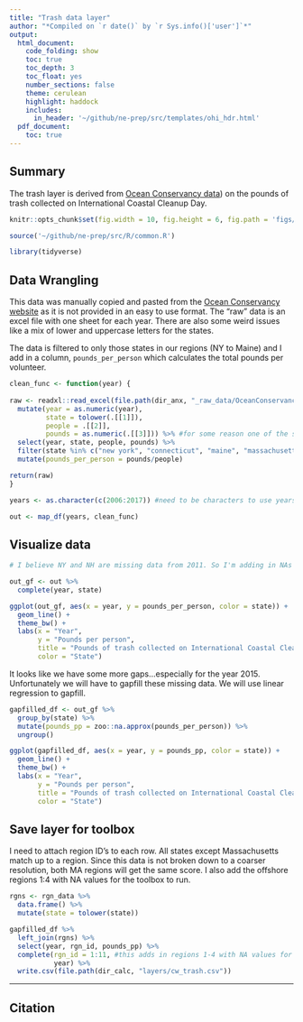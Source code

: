 ```yaml
---
title: "Trash data layer"
author: "*Compiled on `r date()` by `r Sys.info()['user']`*"
output: 
  html_document:
    code_folding: show
    toc: true
    toc_depth: 3
    toc_float: yes
    number_sections: false
    theme: cerulean
    highlight: haddock
    includes: 
      in_header: '~/github/ne-prep/src/templates/ohi_hdr.html'
  pdf_document:
    toc: true
---
```


## Summary

The trash layer is derived from [Ocean Conservancy data](https://oceanconservancy.org/trash-free-seas/international-coastal-cleanup/annual-data-release/)) on the pounds of trash collected on International Coastal Cleanup Day.

```r

knitr::opts_chunk$set(fig.width = 10, fig.height = 6, fig.path = 'figs/', message = FALSE, warning = FALSE)

source('~/github/ne-prep/src/R/common.R')

library(tidyverse)
```

## Data Wrangling

This data was manually copied and pasted from the [Ocean Conservancy website](https://oceanconservancy.org/trash-free-seas/international-coastal-cleanup/annual-data-release/) as it is not provided in an easy to use format. The "raw" data is an excel file with one sheet for each year. There are also some weird issues like a mix of lower and uppercase letters for the states.

The data is filtered to only those states in our regions (NY to Maine) and I add in a column, `pounds_per_person` which calculates the total pounds per volunteer.

```r
clean_func <- function(year) {
  
raw <- readxl::read_excel(file.path(dir_anx, "_raw_data/OceanConservancy/CoastalCleanup_Data.xlsx"), sheet = year) %>%
  mutate(year = as.numeric(year),
         state = tolower(.[[1]]),
         people = .[[2]],
         pounds = as.numeric(.[[3]])) %>% #for some reason one of the sheets was having pounds read in as character. forcing it to numeric here
  select(year, state, people, pounds) %>%
  filter(state %in% c("new york", "connecticut", "maine", "massachusetts", "rhode island", "new hampshire")) %>%
  mutate(pounds_per_person = pounds/people)

return(raw)
}

years <- as.character(c(2006:2017)) #need to be characters to use years as sheet names in read_excel

out <- map_df(years, clean_func) 
```

## Visualize data

```r
# I believe NY and NH are missing data from 2011. So I'm adding in NAs

out_gf <- out %>%
  complete(year, state)

ggplot(out_gf, aes(x = year, y = pounds_per_person, color = state)) +
  geom_line() +
  theme_bw() +
  labs(x = "Year",
       y = "Pounds per person",
       title = "Pounds of trash collected on International Coastal Cleanup Day",
       color = "State")
```

It looks like we have some more gaps...especially for the year 2015. Unfortunately we will have to gapfill these missing data. We will use linear regression to gapfill.

```r
gapfilled_df <- out_gf %>%
  group_by(state) %>%
  mutate(pounds_pp = zoo::na.approx(pounds_per_person)) %>%
  ungroup() 

ggplot(gapfilled_df, aes(x = year, y = pounds_pp, color = state)) +
  geom_line() +
  theme_bw() +
  labs(x = "Year",
       y = "Pounds per person",
       title = "Pounds of trash collected on International Coastal Cleanup Day",
       color = "State")
```

## Save layer for toolbox

I need to attach region ID's to each row. All states except Massachusetts match up to a region. Since this data is not broken down to a coarser resolution, both MA regions will get the same score. I also add the offshore regions 1:4 with NA values for the toolbox to run. 

```r
rgns <- rgn_data %>%
  data.frame() %>%
  mutate(state = tolower(state))

gapfilled_df %>%
  left_join(rgns) %>%
  select(year, rgn_id, pounds_pp) %>%
  complete(rgn_id = 1:11, #this adds in regions 1-4 with NA values for pounds_pp
           year) %>%
  write.csv(file.path(dir_calc, "layers/cw_trash.csv"))
```


***

## Citation










